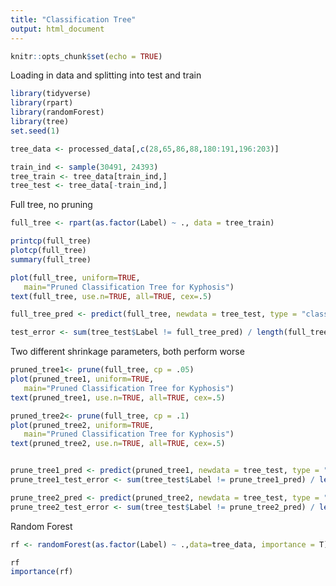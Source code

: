 ```yaml
---
title: "Classification Tree"
output: html_document
---
```


```r
knitr::opts_chunk$set(echo = TRUE)
```

Loading in data and splitting into test and train
```r
library(tidyverse)
library(rpart)
library(randomForest)
library(tree)
set.seed(1)

tree_data <- processed_data[,c(28,65,86,88,180:191,196:203)]

train_ind <- sample(30491, 24393)
tree_train <- tree_data[train_ind,]
tree_test <- tree_data[-train_ind,]
```

Full tree, no pruning
```r
full_tree <- rpart(as.factor(Label) ~ ., data = tree_train)

printcp(full_tree)
plotcp(full_tree)
summary(full_tree)

plot(full_tree, uniform=TRUE,
   main="Pruned Classification Tree for Kyphosis")
text(full_tree, use.n=TRUE, all=TRUE, cex=.5)

full_tree_pred <- predict(full_tree, newdata = tree_test, type = "class")

test_error <- sum(tree_test$Label != full_tree_pred) / length(full_tree_pred)
```


Two different shrinkage parameters, both perform worse 
```r
pruned_tree1<- prune(full_tree, cp = .05)
plot(pruned_tree1, uniform=TRUE,
   main="Pruned Classification Tree for Kyphosis")
text(pruned_tree1, use.n=TRUE, all=TRUE, cex=.5)

pruned_tree2<- prune(full_tree, cp = .1)
plot(pruned_tree2, uniform=TRUE,
   main="Pruned Classification Tree for Kyphosis")
text(pruned_tree2, use.n=TRUE, all=TRUE, cex=.5)


prune_tree1_pred <- predict(pruned_tree1, newdata = tree_test, type = "class")
prune_tree1_test_error <- sum(tree_test$Label != prune_tree1_pred) / length(prune_tree1_pred)

prune_tree2_pred <- predict(pruned_tree2, newdata = tree_test, type = "class")
prune_tree2_test_error <- sum(tree_test$Label != prune_tree2_pred) / length(prune_tree2_pred)
```
Random Forest
```r
rf <- randomForest(as.factor(Label) ~ .,data=tree_data, importance = T)

rf
importance(rf)
```